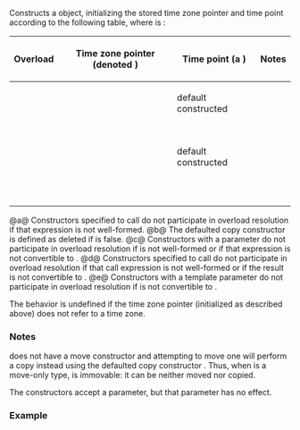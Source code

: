 {{cpp/chrono/zoned_time/title|zoned_time}}
{{cpp/chrono/zoned_time/navbar}}
{{dcl begin}}
{{dcl|since=c++20|num=1|
zoned_time();
}}
{{dcl|since=c++20|num=2|
zoned_time( const std::chrono::sys_time&lt;Duration&gt;&amp; st );
}}
{{dcl|since=c++20|num=3|1=
zoned_time( const zoned_time&amp; other ) = default;
}}
{{dcl|since=c++20|num=4|
template&lt; class Duration2 &gt;
zoned_time( const std::chrono::zoned_time&lt;Duration2, TimeZonePtr&gt;&amp; other );
}}
{{dcl|since=c++20|num=5|
explicit zoned_time( TimeZonePtr z );
}}
{{dcl|since=c++20|num=6|
explicit zoned_time( std::string_view name );
}}
{{dcl|since=c++20|num=7|
zoned_time( TimeZonePtr z, const std::chrono::sys_time&lt;Duration&gt;&amp; st );
}}
{{dcl|since=c++20|num=8|
zoned_time( std::string_view name, const std::chrono::sys_time&lt;Duration&gt;&amp; st );
}}
{{dcl|since=c++20|num=9|
zoned_time( TimeZonePtr z, const std::chrono::local_time&lt;Duration&gt;&amp; tp );
}}
{{dcl|since=c++20|num=10|
zoned_time( std::string_view name, const std::chrono::local_time&lt;Duration&gt;&amp; tp );
}}
{{dcl|since=c++20|num=11|
zoned_time( TimeZonePtr z, const std::chrono::local_time&lt;Duration&gt;&amp; tp,
            std::chrono::choose c );
}}
{{dcl|since=c++20|num=12|
zoned_time( std::string_view name,
            const std::chrono::local_time&lt;Duration&gt;&amp; tp, std::chrono::choose c );
}}
{{dcl|since=c++20|num=13|
template&lt; class Duration2, class TimeZonePtr2 &gt;
zoned_time( TimeZonePtr z,
            const std::chrono::zoned_time&lt;Duration2, TimeZonePtr2&gt;&amp; zt );
}}
{{dcl|since=c++20|num=14|
template&lt; class Duration2, class TimeZonePtr2 &gt;
zoned_time( TimeZonePtr z,
            const std::chrono::zoned_time&lt;Duration2, TimeZonePtr2&gt;&amp; zt,
            std::chrono::choose );
}}
{{dcl|since=c++20|num=15|
template&lt; class Duration2, class TimeZonePtr2 &gt;
zoned_time( std::string_view name,
            const std::chrono::zoned_time&lt;Duration2, TimeZonePtr2&gt;&amp; zt );
}}
{{dcl|since=c++20|num=16|
template&lt; class Duration2, class TimeZonePtr2 &gt;
zoned_time( std::string_view name,
            const std::chrono::zoned_time&lt;Duration2, TimeZonePtr2&gt;&amp; zt,
            std::chrono::choose );
}}
{{dcl end}}

Constructs a {{tt|zoned_time}} object, initializing the stored time zone pointer and time point according to the following table, where {{tt|traits}} is {{c|std::chrono::zoned_traits&lt;TimeZonePtr&gt;}}:

{|class="wikitable" style="font-size:85%; max-width:90em;"
|-
!Overload
!Time zone pointer (denoted {{tt|zone}})
!Time point (a {{c|std::chrono::sys_time&lt;duration&gt;}})
!Notes
|-
|{{v|1}}
|rowspan="2"|{{c|traits::default_zone()}}
|default constructed
|rowspan="2"|{{v|a}}
|-
|{{v|2}}
|{{tt|st}}
|-
|{{v|3}}
|{{c|other.get_time_zone()}}
|{{c|other.get_sys_time()}}
|{{v|b}}
|-
|{{v|4}}
|{{c|other.get_time_zone()}}
|{{c|other.get_sys_time()}}
|{{v|e}}
|-
|{{v|5}}
|{{c|std::move(z)}}
|rowspan="2"|default constructed
|
|-
|{{v|6}}
|{{c|traits::locate_zone(name)}}
|{{v|c}}
|-
|{{v|7}}
|{{c|std::move(z)}}
|rowspan="2"|{{tt|st}}
| 
|-
|{{v|8}}
|{{c|traits::locate_zone(name)}}
|{{v|c}}
|-
|{{v|9}}
|{{c|std::move(z)}}
|rowspan="2"|{{c|zone-&gt;to_sys(tp)}}
|{{v|d}}
|-
|{{v|10}}
|{{c|traits::locate_zone(name)}}
|{{v|c,d}}
|-
|{{v|11}}
|{{c|std::move(z)}}
|rowspan="2"|{{c|zone-&gt;to_sys(tp, c)}}
|{{v|d}}
|-
|{{v|12}}
|{{c|traits::locate_zone(name)}}
|{{v|c,d}}
|-
|{{v|13,14}}
|{{c|std::move(z)}}
|rowspan="2"|{{c|zt.get_sys_time()}}
|{{v|e}}
|-
|{{v|15,16}}
|{{c|traits::locate_zone(name)}}
|{{v|c,e}}
|}
@a@ Constructors specified to call {{c|traits::default_zone()}} {{v|1,2}} do not participate in overload resolution if that expression is not well-formed.
@b@ The defaulted copy constructor {{v|3}} is defined as deleted if {{c|std::is_copy_constructible_v&lt;TimeZonePtr&gt;}} is false.
@c@ Constructors with a {{lc|std::string_view}} parameter {{tt|name}} {{v|6,8,10,12,15,16}} do not participate in overload resolution if {{c|traits::locate_zone(name)}} is not well-formed or if that expression is not convertible to {{tt|TimeZonePtr}}.
@d@ Constructors specified to call {{c|zone-&gt;to_sys}} {{v|9-12}} do not participate in overload resolution if that call expression is not well-formed or if the result is not convertible to {{c|std::chrono::sys_time&lt;duration&gt;}}.
@e@ Constructors with a template parameter {{tt|Duration2}} {{v|4,13-16}} do not participate in overload resolution if {{tt|Duration2}} is not convertible to {{tt|Duration}}.

The behavior is undefined if the time zone pointer (initialized as described above) does not refer to a time zone.

===Notes===
{{tt|zoned_time}} does not have a move constructor and attempting to move one will perform a copy instead using the defaulted copy constructor {{v|3}}. Thus, when {{tt|TimeZonePtr}} is a move-only type, {{tt|zoned_time}} is immovable: it can be neither moved nor copied.

The constructors {{v|14,16}} accept a {{lc|std::chrono::choose}} parameter, but that parameter has no effect.

===Example===
{{example
|code=
#include &lt;chrono&gt;
#include &lt;iostream&gt;
#include &lt;string_view&gt;

int main()
{
    using std::chrono_literals::operator""y;
    using std::operator""sv;

    std::cout &lt;&lt; std::chrono::zoned_time{} &lt;&lt; " : default\n";

    constexpr std::string_view location1{"America/Phoenix"sv};
    std::cout &lt;&lt; std::chrono::zoned_time{location1} &lt;&lt; " : " &lt;&lt; location1 &lt;&lt; '\n';

    const std::chrono::time_zone* timeZonePtr = std::chrono::locate_zone("UTC");
    std::cout &lt;&lt; std::chrono::zoned_time{timeZonePtr} &lt;&lt; " : UTC time zone\n";

    constexpr auto location2{"Europe/Rome"sv};
    std::cout &lt;&lt; std::chrono::zoned_time{location2, std::chrono::local_days{2021y/12/31}&lt;!----&gt;}
              &lt;&lt; " : " &lt;&lt; location2 &lt;&lt; '\n';

    constexpr auto location3{"Europe/Rome"sv};
    constexpr auto some_date = std::chrono::sys_time&lt;std::chrono::days&gt;{2021y/12/31};
    std::cout &lt;&lt; std::chrono::zoned_time{location3, some_date}
              &lt;&lt; " : " &lt;&lt; location3 &lt;&lt; '\n';

    const auto now =
        std::chrono::floor&lt;std::chrono::minutes&gt;(std::chrono::system_clock::now());
    constexpr auto location4{"Europe/Rome"sv};
    std::cout &lt;&lt; std::chrono::zoned_time{location4, now} &lt;&lt; " : " &lt;&lt; location4 &lt;&lt; '\n';

    constexpr auto NewYork{"America/New_York"sv};
    constexpr auto Tokyo{"Asia/Tokyo"sv};
    const std::chrono::zoned_time tz_Tokyo{Tokyo, now};
    const std::chrono::zoned_time tz_NewYork{NewYork, now};
    std::cout &lt;&lt; std::chrono::zoned_time{Tokyo, tz_NewYork} &lt;&lt; " : " &lt;&lt; Tokyo &lt;&lt; '\n';
    std::cout &lt;&lt; std::chrono::zoned_time{NewYork, tz_Tokyo} &lt;&lt; " : " &lt;&lt; NewYork &lt;&lt; '\n';
}
|p=true
|output=
1970-01-01 00:00:00 UTC : default
1969-12-31 17:00:00 MST : America/Phoenix
1970-01-01 00:00:00 UTC : UTC time zone
2021-12-31 00:00:00 CET : Europe/Rome
2021-12-31 01:00:00 CET : Europe/Rome
2021-09-20 23:04:00 CEST : Europe/Rome
2021-09-21 06:04:00 JST : Asia/Tokyo
2021-09-20 17:04:00 EDT : America/New_York
}}

{{langlinks|de|es|ja|ru|zh}}